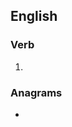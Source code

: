 ==English==

===Verb===
{{head|en|present participle}}

# {{present participle of|gage|lang=en|nocat=1}}

===Anagrams===
* {{anagrams|en|a=agggin|agging}}